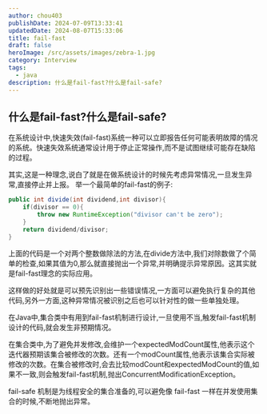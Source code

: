 ```yaml
---
author: chou403
publishDate: 2024-07-09T13:33:41
updatedDate: 2024-08-07T15:33:06
title: fail-fast
draft: false
heroImage: /src/assets/images/zebra-1.jpg
category: Interview
tags:
  - java
description: 什么是fail-fast?什么是fail-safe?
---
```


## 什么是fail-fast?什么是fail-safe?

在系统设计中,快速失效(fail-fast)系统一种可以立即报告任何可能表明故障的情况的系统。快速失效系统通常设计用于停止正常操作,而不是试图继续可能存在缺陷的过程。

其实,这是一种理念,说白了就是在做系统设计的时候先考虑异常情况,一旦发生异常,直接停止并上报。
举一个最简单的fail-fast的例子:

```java
public int divide(int dividend,int divisor){
    if(divisor == 0){
        throw new RuntimeException("divisor can't be zero");
    }
    return dividend/divisor;
}
```

上面的代码是一个对两个整数做除法的方法,在divide方法中,我们对除数做了个简单的检查,如果其值为0,那么就直接抛出一个异常,并明确提示异常原因。这其实就是fail-fast理念的实际应用。

这样做的好处就是可以预先识别出一些错误情况,一方面可以避免执行复杂的其他代码,另外一方面,这种异常情况被识别之后也可以针对性的做一些单独处理。

在Java中,集合类中有用到fail-fast机制进行设计,一旦使用不当,触发fail-fast机制设计的代码,就会发生非预期情况。

在集合类中,为了避免并发修改,会维护一个expectedModCount属性,他表示这个迭代器预期该集合被修改的次数。还有一个modCount属性,他表示该集合实际被修改的次数。在集合被修改时,会去比较modCount和expectedModCount的值,如果不一致,则会触发fail-fast机制,抛出ConcurrentModificationException。

fail-safe 机制是为线程安全的集合准备的,可以避免像 fail-fast 一样在并发使用集合的时候,不断地抛出异常。
